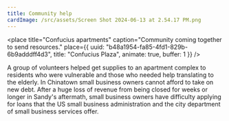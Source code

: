 ```yaml
---
title: Community help
cardImage: /src/assets/Screen Shot 2024-06-13 at 2.54.17 PM.png
---
```


<place
  title="Confucius apartments"
  caption="Community coming together to send resources."
  place={{
    uuid: "b48a1954-fa85-4fd1-829b-6b9adddff4d3",
    title: "Confucius Plaza",
    animate: true,
    buffer: 1
  }}
/>

A group of volunteers helped get supplies to an apartment complex to residents who were vulnerable and those who needed help translating to the elderly. In Chinatown small business owners cannot afford to take on new debt. After a huge loss of revenue from being closed for weeks or longer in Sandy's aftermath, small business owners have difficulty applying for loans that the US small business administration and the city department of small business services offer. 

